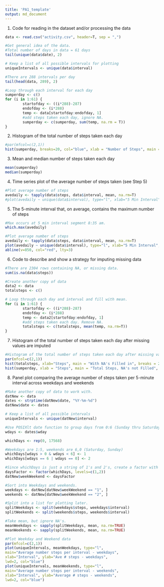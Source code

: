```yaml
---
title: 'PA1_template'
output: md_document
---
```


1. Code for reading in the dataset and/or processing the data
```r

data <- read.csv("activity.csv", header=T, sep = ",")

#Get general idea of the data.
#Total number of days in data = 61 days
tail(unique(data$date), 2)

# Keep a list of all possible intervals for plotting
uniqueIntervals <- unique(data$interval)

#There are 288 intervals per day
tail(head(data, 289), 2)

#Loop through each interval for each day
sumperday <- c()
for (i in 1:61) {
        startofday <- ((i*288)-287)
        endofday <- (i*288)
        temp <- data[startofday:endofday, 1]
        #add steps taken each day, ignore NA.
        sumperday <- c(sumperday, sum(temp, na.rm = T))
}

```


2. Histogram of the total number of steps taken each day
```r
#par(mfcol=c(2,1))
hist(sumperday, breaks=20, col="blue", xlab = "Number of Steps", main = "Total Number of Steps per Day")
```

3. Mean and median number of steps taken each day
```r
mean(sumperday)
median(sumperday)

```

4. Time series plot of the average number of steps taken (see Step 5)
```r
#Plot average number of steps
avedaily <- tapply(data$steps, data$interval, mean, na.rm=T)
#plot(avedaily ~ unique(data$interval), type="l", xlab="5 Min Interval", main="Average number Steps")

```

5. The 5-minute interval that, on average, contains the maximum number of steps
```r
#Max occurs at 5 min interval segment 8:35 am.
which.max(avedaily)

#Plot average number of steps
avedaily <- tapply(data$steps, data$interval, mean, na.rm=T)
plot(avedaily ~ unique(data$interval), type="l", xlab="5 Min Interval", main="Average number Steps with Max in Red at 835 or 8:35am")
abline(v=850, col="red", lty=3)

```

6. Code to describe and show a strategy for imputing missing data
```r
#There are 2304 rows containing NA, or missing data.
sum(is.na(data$steps))

#Create another copy of data
data2 <- data
totalsteps <- c()

# Loop through each day and interval and fill with mean. 
for (i in 1:61) {
        startofday <- ((i*288)-287)
        endofday <- (i*288)
        temp <- data2[startofday:endofday, 1]
        #add steps taken each day. Remove NA.
        totalsteps <- c(totalsteps, mean(temp, na.rm=T))
}

```

7. Histogram of the total number of steps taken each day after missing values are imputed
```r
#Histogram of the total number of steps taken each day after missing values are imputed
par(mfcol=c(2,1))
hist(totalsteps, xlab="Steps", main = "With NA's Filled in", breaks = 20, col = "red")
hist(sumperday, xlab = "Steps", main = "Total Steps, NA's not Filled", breaks = 20, col = "blue")

```

8. Panel plot comparing the average number of steps taken per 5-minute interval across weekdays and weekends
```r
#Make another copy of data to work with.
datNew <- data
dates <- strptime(datNew$date, "%Y-%m-%d")
datNew$date <- dates

# Keep a list of all possible intervals
uniqueIntervals <- unique(datNew$interval)

#Use POSIXlt date function to group days from 0:6 (Sunday thru Saturday)
wdays <- dates$wday

whichDays <- rep(0, 17568)

#Weekdays are 1:5, weekends are 6,0 (Saturday, Sunday)
whichDays[wdays > 0 & wdays < 6] <- 1
whichDays[wdays == 6 | wdays == 0] <- 2

#Since whichDays is just a string of 1's and 2's, create a factor with 2 levels.
daysFactor <- factor(whichDays, levels=c(1,2))
datNew$weekWeekend <- daysFactor

#Sort into Weekdays and weekends.
weekdays <- datNew[datNew$weekWeekend == "1", ]
weekends <- datNew[datNew$weekWeekend == "2", ]

#Split into a list for plotting later.
splitWeekdays <- split(weekdays$steps, weekdays$interval)
splitWeekends <- split(weekends$steps, weekends$interval)

#Take mean, but ignore NA's.
meanWeekdays <- sapply(splitWeekdays, mean, na.rm=TRUE)
meanWeekends <- sapply(splitWeekends, mean, na.rm=TRUE)

#Plot Weekday and Weekend data
par(mfcol=c(2,1))
plot(uniqueIntervals, meanWeekdays, type="l",
main="Average number steps per interval - weekdays", 
xlab="Interval", ylab="Ave # steps - weekdays", 
lwd=2, col="blue")
plot(uniqueIntervals, meanWeekends, type="l",
main="Average number steps per interval - weekends", 
xlab="Interval", ylab="Average # steps - weekends", 
lwd=2, col="blue")

```
